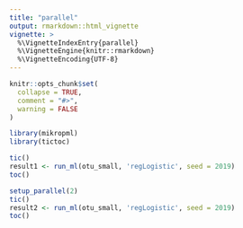 ```yaml
---
title: "parallel"
output: rmarkdown::html_vignette
vignette: >
  %\VignetteIndexEntry{parallel}
  %\VignetteEngine{knitr::rmarkdown}
  %\VignetteEncoding{UTF-8}
---
```


```r
knitr::opts_chunk$set(
  collapse = TRUE,
  comment = "#>",
  warning = FALSE
)
```

```r
library(mikropml)
library(tictoc)
```

```r
tic()
result1 <- run_ml(otu_small, 'regLogistic', seed = 2019)
toc()
```

```r
setup_parallel(2)
tic()
result2 <- run_ml(otu_small, 'regLogistic', seed = 2019)
toc()
```

